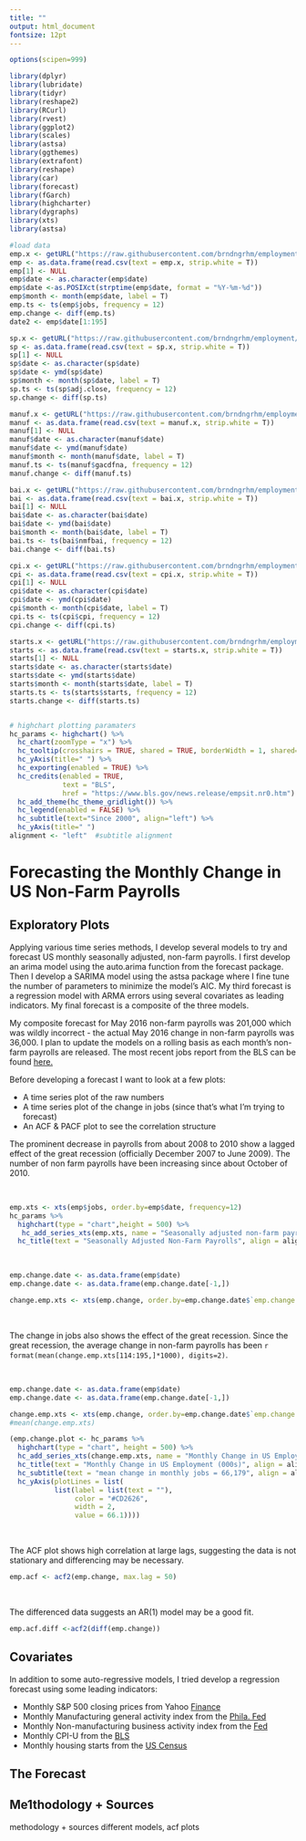 ```yaml
---
title: ""
output: html_document
fontsize: 12pt
---
```


```r

options(scipen=999)

library(dplyr)
library(lubridate)
library(tidyr)
library(reshape2)
library(RCurl)
library(rvest)
library(ggplot2)
library(scales)
library(astsa)
library(ggthemes)
library(extrafont)
library(reshape)
library(car)
library(forecast)
library(fGarch)
library(highcharter)
library(dygraphs)
library(xts)
library(astsa)

#load data
emp.x <- getURL("https://raw.githubusercontent.com/brndngrhm/employment/master/formatted.emp.csv")
emp <- as.data.frame(read.csv(text = emp.x, strip.white = T))
emp[1] <- NULL
emp$date <- as.character(emp$date)
emp$date <-as.POSIXct(strptime(emp$date, format = "%Y-%m-%d"))
emp$month <- month(emp$date, label = T)
emp.ts <- ts(emp$jobs, frequency = 12)
emp.change <- diff(emp.ts)
date2 <- emp$date[1:195]

sp.x <- getURL("https://raw.githubusercontent.com/brndngrhm/employment/master/formatted.sp.csv")
sp <- as.data.frame(read.csv(text = sp.x, strip.white = T))
sp[1] <- NULL
sp$date <- as.character(sp$date)
sp$date <- ymd(sp$date)
sp$month <- month(sp$date, label = T)
sp.ts <- ts(sp$adj.close, frequency = 12)
sp.change <- diff(sp.ts)

manuf.x <- getURL("https://raw.githubusercontent.com/brndngrhm/employment/master/formatted.manuf.csv")
manuf <- as.data.frame(read.csv(text = manuf.x, strip.white = T))
manuf[1] <- NULL
manuf$date <- as.character(manuf$date)
manuf$date <- ymd(manuf$date)
manuf$month <- month(manuf$date, label = T)
manuf.ts <- ts(manuf$gacdfna, frequency = 12)
manuf.change <- diff(manuf.ts)

bai.x <- getURL("https://raw.githubusercontent.com/brndngrhm/employment/master/formatted.bai.csv")
bai <- as.data.frame(read.csv(text = bai.x, strip.white = T))
bai[1] <- NULL
bai$date <- as.character(bai$date)
bai$date <- ymd(bai$date)
bai$month <- month(bai$date, label = T)
bai.ts <- ts(bai$nmfbai, frequency = 12)
bai.change <- diff(bai.ts)

cpi.x <- getURL("https://raw.githubusercontent.com/brndngrhm/employment/master/formatted.cpi.csv")
cpi <- as.data.frame(read.csv(text = cpi.x, strip.white = T))
cpi[1] <- NULL
cpi$date <- as.character(cpi$date)
cpi$date <- ymd(cpi$date)
cpi$month <- month(cpi$date, label = T)
cpi.ts <- ts(cpi$cpi, frequency = 12)
cpi.change <- diff(cpi.ts)

starts.x <- getURL("https://raw.githubusercontent.com/brndngrhm/employment/master/formatted.starts.csv")
starts <- as.data.frame(read.csv(text = starts.x, strip.white = T))
starts[1] <- NULL
starts$date <- as.character(starts$date)
starts$date <- ymd(starts$date)
starts$month <- month(starts$date, label = T)
starts.ts <- ts(starts$starts, frequency = 12)
starts.change <- diff(starts.ts)


# highchart plotting paramaters
hc_params <- highchart() %>%
  hc_chart(zoomType = "x") %>%
  hc_tooltip(crosshairs = TRUE, shared = TRUE, borderWidth = 1, shared=T) %>%
  hc_yAxis(title=" ") %>%
  hc_exporting(enabled = TRUE) %>%
  hc_credits(enabled = TRUE,
             text = "BLS",
             href = "https://www.bls.gov/news.release/empsit.nr0.htm") %>% 
  hc_add_theme(hc_theme_gridlight()) %>%
  hc_legend(enabled = FALSE) %>%
  hc_subtitle(text="Since 2000", align="left") %>%
  hc_yAxis(title=" ")
alignment <- "left"  #subtitle alignment

```

# Forecasting the Monthly Change in US Non-Farm Payrolls {.tabset}

## Exploratory Plots 

Applying  various time series methods, I develop several models to try and forecast US monthly seasonally adjusted, non-farm payrolls. I first develop an arima model using the auto.arima function from the forecast package. Then I develop a SARIMA model using the astsa package where I fine tune the number of parameters to minimize the model's AIC. My third forecast is a regression model with ARMA errors using several covariates as leading indicators. My final forecast is a composite of the three models.

My composite forecast for May 2016 non-farm payrolls was 201,000 which was wildly incorrect - the actual May 2016 change in non-farm payrolls was 36,000. I plan to update the models on a rolling basis as each month's non-farm payrolls are released.
The most recent jobs report from the BLS can be found [here.](http://www.bls.gov/news.release/empsit.nr0.htm)

Before developing a forecast I want to look at a few plots:  

* A  time series plot of the raw numbers
* A time series plot of the change in jobs (since that's what I'm trying to forecast)
* An ACF & PACF plot to see the correlation structure

The prominent decrease in payrolls from about 2008 to 2010 show a lagged effect of the great recession (officially December 2007 to June 2009). The number of non farm payrolls have been increasing since about October of 2010.  
<p></br></p>

```r
emp.xts <- xts(emp$jobs, order.by=emp$date, frequency=12)
hc_params %>% 
  highchart(type = "chart",height = 500) %>% 
   hc_add_series_xts(emp.xts, name = "Seasonally adjusted non-farm payrolls") %>%
  hc_title(text = "Seasonally Adjusted Non-Farm Payrolls", align = alignment)
```
<p></br></p>

```r
emp.change.date <- as.data.frame(emp$date)
emp.change.date <- as.data.frame(emp.change.date[-1,])

change.emp.xts <- xts(emp.change, order.by=emp.change.date$`emp.change.date[-1, ]`, frequency=12)
```
<p></br></p>

The change in jobs also shows the effect of the great recession. Since the great recession, the average change in non-farm payrolls has been `r format(mean(change.emp.xts[114:195,]*1000), digits=2)`.  
<p></br></p>

```r
emp.change.date <- as.data.frame(emp$date)
emp.change.date <- as.data.frame(emp.change.date[-1,])

change.emp.xts <- xts(emp.change, order.by=emp.change.date$`emp.change.date[-1, ]`, frequency=12)
#mean(change.emp.xts)

(emp.change.plot <- hc_params %>% 
  highchart(type = "chart", height = 500) %>% 
  hc_add_series_xts(change.emp.xts, name = "Monthly Change in US Employment (000s") %>%
  hc_title(text = "Monthly Change in US Employment (000s)", align = alignment) %>%
  hc_subtitle(text = "mean change in monthly jobs = 66,179", align = alignment) %>%
  hc_yAxis(plotLines = list(
           list(label = list(text = ""),
                color = "#CD2626",
                width = 2,
                value = 66.1))))
```
<p></br></p>

The ACF plot shows high correlation at large lags, suggesting the data is not stationary and differencing may be necessary.  
```r

emp.acf <- acf2(emp.change, max.lag = 50)

``` 
<p></br></p>

The differenced data suggests an AR(1) model may be a good fit.

```r

emp.acf.diff <-acf2(diff(emp.change))


```



## Covariates
In addition to some auto-regressive models, I tried develop a regression forecast using some leading indicators:

* Monthly S&P 500 closing prices from Yahoo [Finance](https://finance.yahoo.com/q/hp?s=%5EGSPC&a=00&b=1&c=2000&d=03&e=1&f=2016&g=m)
* Monthly Manufacturing general activity index from the [Phila. Fed](https://www.philadelphiafed.org/research-and-data/regional-economy/business-outlook-survey/historical-data)
* Monthly Non-manufacturing business activity index from the [Fed](https://research.stlouisfed.org/fred2/series/NMFBAI#)
* Monthly CPI-U from the [BLS](http://www.bls.gov/cpi/home.htm)
* Monthly housing starts from the [US Census](http://www.census.gov/construction/nrc/historical_data/index.html)



## The Forecast

## Me1thodology +  Sources
methodology + sources
different models, acf plots
